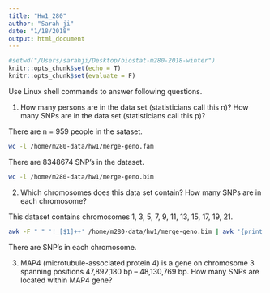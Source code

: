 ```yaml
---
title: "Hw1_280"
author: "Sarah ji"
date: "1/18/2018"
output: html_document
---
```


```r
#setwd("/Users/sarahji/Desktop/biostat-m280-2018-winter")
knitr::opts_chunk$set(echo = T)
knitr::opts_chunk$set(evaluate = F)
```

Use Linux shell commands to answer following questions.

1. How many persons are in the data set (statisticians call this n)? How many SNPs are in the data set (statisticians call this p)?

There are n = 959 people in the sataset. 

```bash
wc -l /home/m280-data/hw1/merge-geno.fam
```

There are 8348674 SNP's in the dataset.

```bash
wc -l /home/m280-data/hw1/merge-geno.bim
```


2. Which chromosomes does this data set contain? How many SNPs are in each chromosome?

This dataset contains chromosomes 1, 3, 5, 7, 9, 11, 13, 15, 17, 19, 21.

```bash
awk -F " " '!_[$1]++' /home/m280-data/hw1/merge-geno.bim | awk '{print $1}'
```

There are SNP's in each chromosome.

3. MAP4 (microtubule-associated protein 4) is a gene on chromosome 3 spanning positions 47,892,180 bp – 48,130,769 bp. How many SNPs are located within MAP4 gene?